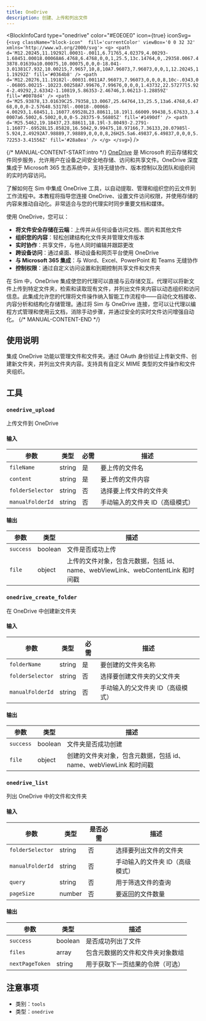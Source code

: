 ```yaml
---
title: OneDrive
description: 创建、上传和列出文件
---
```



<BlockInfoCard 
  type="onedrive"
  color="#E0E0E0"
  icon={true}
  iconSvg={`<svg className="block-icon"  fill='currentColor' viewBox='0 0 32 32' xmlns='http://www.w3.org/2000/svg'>
      <g>
        <path
          d='M12.20245,11.19292l.00031-.0011,6.71765,4.02379,4.00293-1.68451.00018.00068A6.4768,6.4768,0,0,1,25.5,13c.14764,0,.29358.0067.43878.01639a10.00075,10.00075,0,0,0-18.041-3.01381C7.932,10.00215,7.9657,10,8,10A7.96073,7.96073,0,0,1,12.20245,11.19292Z'
          fill='#0364b8'
        />
        <path
          d='M12.20276,11.19182l-.00031.0011A7.96073,7.96073,0,0,0,8,10c-.0343,0-.06805.00215-.10223.00258A7.99676,7.99676,0,0,0,1.43732,22.57277l5.924-2.49292,2.63342-1.10819,5.86353-2.46746,3.06213-1.28859Z'
          fill='#0078d4'
        />
        <path
          d='M25.93878,13.01639C25.79358,13.0067,25.64764,13,25.5,13a6.4768,6.4768,0,0,0-2.57648.53178l-.00018-.00068-4.00293,1.68451,1.16077.69528L23.88611,18.19l1.66009.99438,5.67633,3.40007a6.5002,6.5002,0,0,0-5.28375-9.56805Z'
          fill='#1490df'
        />
        <path
          d='M25.5462,19.18437,23.88611,18.19l-3.80493-2.2791-1.16077-.69528L15.85828,16.5042,9.99475,18.97166,7.36133,20.07985l-5.924,2.49292A7.98889,7.98889,0,0,0,8,26H25.5a6.49837,6.49837,0,0,0,5.72253-3.41556Z'
          fill='#28a8ea'
        />
      </g>
    </svg>`}
/>

{/* MANUAL-CONTENT-START:intro */}
[OneDrive](https://onedrive.live.com) 是 Microsoft 的云存储和文件同步服务，允许用户在设备之间安全地存储、访问和共享文件。OneDrive 深度集成于 Microsoft 365 生态系统中，支持无缝协作、版本控制以及团队和组织间的实时内容访问。

了解如何在 Sim 中集成 OneDrive 工具，以自动提取、管理和组织您的云文件到工作流程中。本教程将指导您连接 OneDrive、设置文件访问权限，并使用存储的内容来推动自动化。非常适合与您的代理实时同步重要文档和媒体。

使用 OneDrive，您可以：

- **将文件安全存储在云端**：上传并从任何设备访问文档、图片和其他文件
- **组织您的内容**：轻松创建结构化文件夹并管理文件版本
- **实时协作**：共享文件，与他人同时编辑并跟踪更改
- **跨设备访问**：通过桌面、移动设备和网页平台使用 OneDrive
- **与 Microsoft 365 集成**：与 Word、Excel、PowerPoint 和 Teams 无缝协作
- **控制权限**：通过自定义访问设置和到期控制共享文件和文件夹

在 Sim 中，OneDrive 集成使您的代理可以直接与云存储交互。代理可以将新文件上传到特定文件夹，检索和读取现有文件，并列出文件夹内容以动态组织和访问信息。此集成允许您的代理将文件操作纳入智能工作流程中——自动化文档接收、内容分析和结构化存储管理。通过将 Sim 与 OneDrive 连接，您可以让代理以编程方式管理和使用云文档，消除手动步骤，并通过安全的实时文件访问增强自动化。
{/* MANUAL-CONTENT-END */}

## 使用说明

集成 OneDrive 功能以管理文件和文件夹。通过 OAuth 身份验证上传新文件、创建新文件夹，并列出文件夹内容。支持具有自定义 MIME 类型的文件操作和文件夹组织。

## 工具

### `onedrive_upload`

上传文件到 OneDrive

#### 输入

| 参数 | 类型 | 必需 | 描述 |
| --------- | ---- | -------- | ----------- |
| `fileName` | string | 是 | 要上传的文件名 |
| `content` | string | 是 | 要上传的文件内容 |
| `folderSelector` | string | 否 | 选择要上传文件的文件夹 |
| `manualFolderId` | string | 否 | 手动输入的文件夹 ID（高级模式） |

#### 输出

| 参数 | 类型 | 描述 |
| --------- | ---- | ----------- |
| `success` | boolean | 文件是否成功上传 |
| `file` | object | 上传的文件对象，包含元数据，包括 id、name、webViewLink、webContentLink 和时间戳 |

### `onedrive_create_folder`

在 OneDrive 中创建新文件夹

#### 输入

| 参数 | 类型 | 必需 | 描述 |
| --------- | ---- | -------- | ----------- |
| `folderName` | string | 是 | 要创建的文件夹名称 |
| `folderSelector` | string | 否 | 选择要创建文件夹的父文件夹 |
| `manualFolderId` | string | 否 | 手动输入的父文件夹 ID（高级模式） |

#### 输出

| 参数 | 类型 | 描述 |
| --------- | ---- | ----------- |
| `success` | boolean | 文件夹是否成功创建 |
| `file` | object | 创建的文件夹对象，包含元数据，包括 id、name、webViewLink 和时间戳 |

### `onedrive_list`

列出 OneDrive 中的文件和文件夹

#### 输入

| 参数 | 类型 | 是否必需 | 描述 |
| --------- | ---- | -------- | ----------- |
| `folderSelector` | string | 否 | 选择要列出文件的文件夹 |
| `manualFolderId` | string | 否 | 手动输入的文件夹 ID（高级模式） |
| `query` | string | 否 | 用于筛选文件的查询 |
| `pageSize` | number | 否 | 要返回的文件数量 |

#### 输出

| 参数 | 类型 | 描述 |
| --------- | ---- | ----------- |
| `success` | boolean | 是否成功列出了文件 |
| `files` | array | 包含元数据的文件和文件夹对象数组 |
| `nextPageToken` | string | 用于获取下一页结果的令牌（可选） |

## 注意事项

- 类别：`tools`
- 类型：`onedrive`
